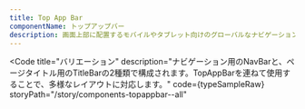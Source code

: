 ```yaml
---
title: Top App Bar
componentName: トップアップバー
description: 画面上部に配置するモバイルやタブレット向けのグローバルなナビゲーションです。
---
```



<Code
  title="バリエーション"
  description="ナビゲーション用のNavBarと、ページタイトル用のTitleBarの2種類で構成されます。TopAppBarを連ねて使用することで、多様なレイアウトに対応します。"
  code={typeSampleRaw}
  storyPath="/story/components-topappbar--all"
>
  <TypeSample client:load />
</Code>

